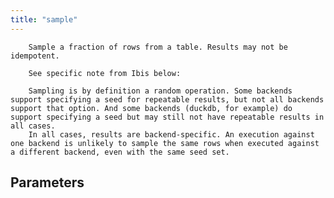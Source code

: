 ```yaml
---
title: "sample"
---
```


        Sample a fraction of rows from a table. Results may not be idempotent.

        See specific note from Ibis below:

        Sampling is by definition a random operation. Some backends support specifying a seed for repeatable results, but not all backends support that option. And some backends (duckdb, for example) do support specifying a seed but may still not have repeatable results in all cases.
        In all cases, results are backend-specific. An execution against one backend is unlikely to sample the same rows when executed against a different backend, even with the same seed set.
        

## Parameters
<ParamField body="fraction" type="float" required="true" >
</ParamField>

<ParamField body="method" type="Literal['row', 'block']" required="true" >
</ParamField>
